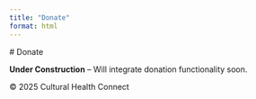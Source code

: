 ```yaml
---
title: "Donate"
format: html
---
```

<div class="container">
  # Donate

  **Under Construction** – Will integrate donation functionality soon.
</div>

<footer>
  © 2025 Cultural Health Connect
</footer>
